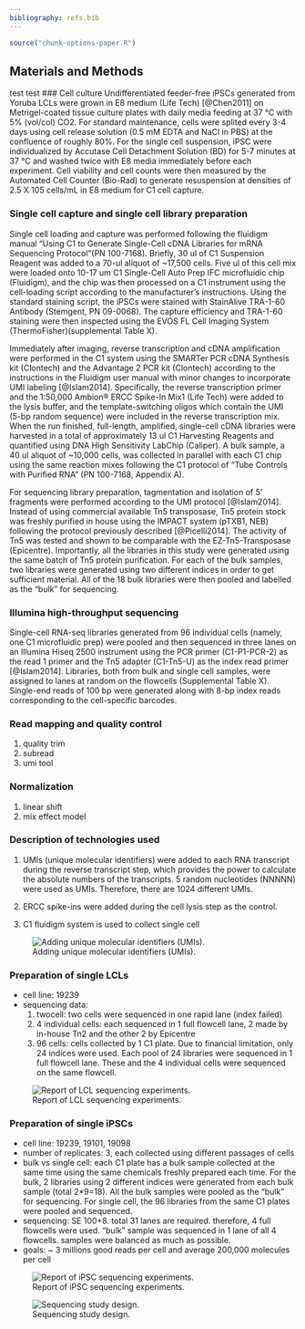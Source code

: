 ```yaml
---
bibliography: refs.bib
---
```


```r
source("chunk-options-paper.R")
```

## Materials and Methods
test test
### Cell culture
Undifferentiated feeder-free iPSCs generated from Yoruba LCLs were grown in E8 medium (Life Tech) [@Chen2011] on Metrigel-coated tissue culture plates with daily media feeding at 37 °C with 5% (vol/col) CO2. 
For standard maintenance, cells were splited every 3-4 days using cell release solution (0.5 mM EDTA and NaCl in PBS) at the confluence of roughly 80%. 
For the single cell suspension, iPSC were individualized by Accutase Cell Detachment Solution (BD) for 5-7 minutes at 37 °C and washed twice with E8 media immediately before each experiment. 
Cell viability and cell counts were then measured by the Automated Cell Counter (Bio-Rad) to generate resuspension at densities of 2.5 X 105 cells/mL in E8 medium for C1 cell capture.   

### Single cell capture and single cell library preparation
Single cell loading and capture was performed following the fluidigm manual "Using C1 to Generate Single-Cell cDNA Libraries for mRNA Sequencing Protocol"(PN 100-7168). 
Briefly, 30 ul of C1 Suspension Reagent was added to a 70-ul aliquot of ~17,500 cells. 
Five ul of this cell mix were loaded onto 10-17 um C1 Single-Cell Auto Prep IFC microfluidic chip (Fluidigm), and the chip was then processed on a C1 instrument using the cell-loading script according to the manufacturer's instructions. 
Using the standard staining script, the iPSCs were stained with StainAlive TRA-1-60 Antibody (Stemgent, PN 09-0068). 
The capture efficiency and TRA-1-60 staining were then inspected using the EVOS FL Cell Imaging System (ThermoFisher)(supplemental Table X). 

Immediately after imaging, reverse transcription and cDNA amplification were performed in the C1 system using the SMARTer PCR cDNA Synthesis kit (Clontech) and the Advantage 2 PCR kit (Clontech) according to the instructions in the Fluidigm user manual with minor changes to incorporate UMI labeling [@Islam2014].
Specifically, the reverse transcription primer and the 1:50,000 Ambion® ERCC Spike-In Mix1 (Life Tech) were added to the lysis buffer, and the template-switching oligos which contain the UMI (5-bp random sequence) were included in the reverse transcription mix. 
When the run finished, full-length, amplified, single-cell cDNA libraries were harvested in a total of approximately 13 ul C1 Harvesting Reagents and quantified using DNA High Sensitivity LabChip (Caliper). 
A bulk sample, a 40 ul aliquot of ~10,000 cells, was collected in parallel with each C1 chip using the same reaction mixes following the C1 protocol of "Tube Controls with Purified RNA" (PN 100-7168, Appendix A).

For sequencing library preparation, tagmentation and isolation of 5' fragments were performed according to the UMI protocol [@Islam2014].
Instead of using commercial available Tn5 transposase, Tn5 protein stock was freshly purified in house using the IMPACT system (pTXB1, NEB) following the protocol previously described [@Picelli2014].
The activity of Tn5 was tested and shown to be comparable with the EZ-Tn5-Transposase (Epicentre). 
Importantly, all the libraries in this study were generated using the same batch of Tn5 protein purification. 
For each of the bulk samples, two libraries were generated using two different indices in order to get sufficient material. 
All of the 18 bulk libraries were then pooled and labelled as the "bulk" for sequencing.

### Illumina high-throughput sequencing
Single-cell RNA-seq libraries generated from 96 individual cells (namely, one C1 microfluidic prep) were pooled and then sequenced in three lanes on an Illumina Hiseq 2500 instrument using the PCR primer (C1-P1-PCR-2) as the read 1 primer and the Tn5 adapter (C1-Tn5-U) as the index read primer [@Islam2014]. 
Libraries, both from bulk and single cell samples, were assigned to lanes at random on the flowcells (Supplemental Table X). 
Single-end reads of 100 bp were generated along with 8-bp index reads corresponding to the cell-specific barcodes. 

### Read mapping and quality control
1. quality trim
2. subread 
3. umi tool

### Normalization 
1. linear shift
2. mix effect model



### Description of technologies used

1. UMIs (unique molecular identifiers) were added to each RNA transcript during the reverse transcript step, which provides the power to calculate the absolute numbers of the transcripts. 5 random nucleotides (NNNNN) were used as UMIs. Therefore, there are 1024 different UMIs.

2. ERCC spike-ins were added during the cell lysis step as the control.

3. C1 fluidigm system is used to collect single cell 

![Adding unique molecular identifiers (UMIs).](../analysis/figure/material-and-method.Rmd/method.png) 

### Preparation of single LCLs

* cell line: 19239
* sequencing data:
  1. twocell: two cells were sequenced in one rapid lane (index failed)
  2. 4 individual cells: each sequenced in 1 full flowcell lane, 2 made by in-house Tn2 and the other 2 by Epicentre
  3. 96 cells: cells collected by 1 C1 plate. Due to financial limitation, only 24 indices were used. Each pool of 24 libraries were sequenced in 1 full flowcell lane. These and the 4 individual cells were sequenced on the same flowcell.

![Report of LCL sequencing experiments.](../analysis/figure/material-and-method.Rmd/LCL.png)  
  
### Preparation of single iPSCs

* cell line: 19239, 19101, 19098
* number of replicates: 3, each collected using different passages of cells
* bulk vs single cell: each C1 plate has a bulk sample collected at the same time using the same chemicals freshly prepared each time. For the bulk, 2 libraries using 2 different indices were generated from each bulk sample (total 2*9=18). All the bulk samples were pooled as the "bulk" for sequencing. For single cell, the 96 libraries from the same C1 plates were pooled and sequenced.
* sequencing: SE 100+8. total 31 lanes are required. therefore, 4 full flowcells were used. "bulk" sample was sequenced in 1 lane of all 4 flowcells. samples were balanced as much as possible. 
* goals: ~ 3 millions good reads per cell and average 200,000 molecules per cell 

![Report of iPSC sequencing experiments.](../analysis/figure/material-and-method.Rmd/sort.png)

![Sequencing study design.](../analysis/figure/material-and-method.Rmd/seq.png)
